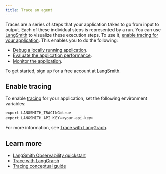 ```yaml
---
title: Trace an agent
---
```





Traces are a series of steps that your application takes to go from input to output. Each of these individual steps is represented by a run. You can use [LangSmith](https://smith.langchain.com/) to visualize these execution steps. To use it, [enable tracing for your application](/oss/trace-agent). This enables you to do the following:

* [Debug a locally running application](/langgraph-platform/clone-traces-studio).
* [Evaluate the application performance](/oss/evals).
* [Monitor the application](https://docs.smith.langchain.com/observability/how_to_guides/dashboards).

To get started, sign up for a free account at [LangSmith](https://smith.langchain.com/).

## Enable tracing

To enable [tracing](/oss/trace-agent) for your application, set the following environment variables:

```python
export LANGSMITH_TRACING=true
export LANGSMITH_API_KEY=<your-api-key>
```

For more information, see [Trace with LangGraph](https://docs.smith.langchain.com/observability/how_to_guides/trace_with_langgraph).

## Learn more

* [LangSmith Observability quickstart](https://docs.smith.langchain.com/observability)
* [Trace with LangGraph](https://docs.smith.langchain.com/observability/how_to_guides/trace_with_langgraph)
* [Tracing conceptual guide](https://docs.smith.langchain.com/observability/concepts#traces)
